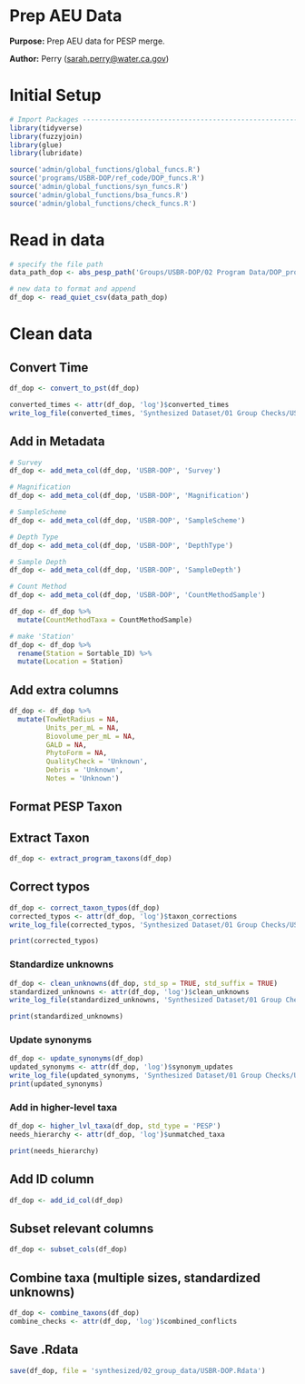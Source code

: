 # Prep AEU Data

**Purpose:** Prep AEU data for PESP merge.

**Author:** Perry ([sarah.perry\@water.ca.gov](mailto:sarah.perry@water.ca.gov){.email})

# Initial Setup
```r
# Import Packages ---------------------------------------------------------
library(tidyverse)
library(fuzzyjoin)
library(glue)
library(lubridate)

source('admin/global_functions/global_funcs.R')
source('programs/USBR-DOP/ref_code/DOP_funcs.R')
source('admin/global_functions/syn_funcs.R')
source('admin/global_functions/bsa_funcs.R')
source('admin/global_functions/check_funcs.R')
```

# Read in data
```r
# specify the file path
data_path_dop <- abs_pesp_path('Groups/USBR-DOP/02 Program Data/DOP_program_draft.csv')

# new data to format and append
df_dop <- read_quiet_csv(data_path_dop)
```

# Clean data

## Convert Time
```r
df_dop <- convert_to_pst(df_dop)

converted_times <- attr(df_dop, 'log')$converted_times
write_log_file(converted_times, 'Synthesized Dataset/01 Group Checks/USBR-DOP/tables/DOP_converted_times.csv')
```

## Add in Metadata
```r
# Survey
df_dop <- add_meta_col(df_dop, 'USBR-DOP', 'Survey')

# Magnification
df_dop <- add_meta_col(df_dop, 'USBR-DOP', 'Magnification')

# SampleScheme
df_dop <- add_meta_col(df_dop, 'USBR-DOP', 'SampleScheme')

# Depth Type
df_dop <- add_meta_col(df_dop, 'USBR-DOP', 'DepthType')

# Sample Depth
df_dop <- add_meta_col(df_dop, 'USBR-DOP', 'SampleDepth')

# Count Method
df_dop <- add_meta_col(df_dop, 'USBR-DOP', 'CountMethodSample')

df_dop <- df_dop %>%
  mutate(CountMethodTaxa = CountMethodSample)

# make 'Station'
df_dop <- df_dop %>%
  rename(Station = Sortable_ID) %>%
  mutate(Location = Station)
```

## Add extra columns
```r
df_dop <- df_dop %>% 
  mutate(TowNetRadius = NA,
         Units_per_mL = NA,
         Biovolume_per_mL = NA,
         GALD = NA,
         PhytoForm = NA,
         QualityCheck = 'Unknown',
         Debris = 'Unknown',
         Notes = 'Unknown')
```

## Format PESP Taxon
## Extract Taxon
```r
df_dop <- extract_program_taxons(df_dop)
```

## Correct typos
```r
df_dop <- correct_taxon_typos(df_dop)
corrected_typos <- attr(df_dop, 'log')$taxon_corrections
write_log_file(corrected_typos, 'Synthesized Dataset/01 Group Checks/USBR-DOP/tables/DOP_corrected_typos.csv')

print(corrected_typos)
```

### Standardize unknowns
```r
df_dop <- clean_unknowns(df_dop, std_sp = TRUE, std_suffix = TRUE)
standardized_unknowns <- attr(df_dop, 'log')$clean_unknowns
write_log_file(standardized_unknowns, 'Synthesized Dataset/01 Group Checks/USBR-DOP/tables/DOP_standardized_unknowns.csv')

print(standardized_unknowns)
```

### Update synonyms
```r
df_dop <- update_synonyms(df_dop)
updated_synonyms <- attr(df_dop, 'log')$synonym_updates
write_log_file(updated_synonyms, 'Synthesized Dataset/01 Group Checks/USBR-DOP/tables/DOP_updated_synonyms.csv')
print(updated_synonyms)
```

### Add in higher-level taxa
```r
df_dop <- higher_lvl_taxa(df_dop, std_type = 'PESP')
needs_hierarchy <- attr(df_dop, 'log')$unmatched_taxa

print(needs_hierarchy)
```

## Add ID column
```r
df_dop <- add_id_col(df_dop)
```

## Subset relevant columns
```r
df_dop <- subset_cols(df_dop)
```

## Combine taxa (multiple sizes, standardized unknowns)
```r
df_dop <- combine_taxons(df_dop)
combine_checks <- attr(df_dop, 'log')$combined_conflicts
```

## Save .Rdata
```r
save(df_dop, file = 'synthesized/02_group_data/USBR-DOP.Rdata')
```
